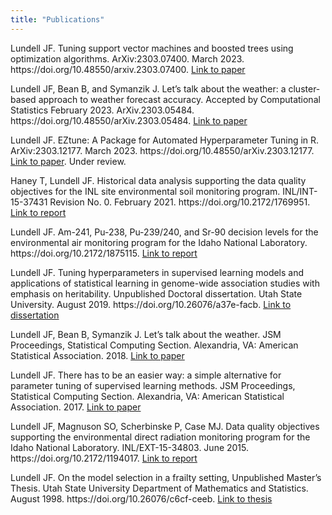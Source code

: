 ```yaml
---
title: "Publications"
---
```


Lundell JF. Tuning support vector machines and boosted trees using optimization algorithms. ArXiv:2303.07400. March 2023. https://doi.org/10.48550/arxiv.2303.07400. [Link to paper](papers/autotune_arxiv.pdf)

Lundell JF, Bean B, and Symanzik J. Let’s talk about the weather: a cluster-based approach to weather forecast accuracy. Accepted by Computational Statistics February 2023. ArXiv.2303.05484. https://doi.org/10.48550/arXiv.2303.05484. [Link to paper](papers/lets_talk_about_the_weather_arxiv.pdf)

Lundell JF. EZtune: A Package for Automated Hyperparameter Tuning in R. ArXiv:2303.12177. March 2023. https://doi.org/10.48550/arXiv.2303.12177. [Link to paper](papers/eztune_archive_paper.pdf). Under review.

Haney T, Lundell JF. Historical data analysis supporting the data quality objectives for the INL site environmental soil monitoring program. INL/INT-15-37431 Revision No. 0.  February 2021. https://doi.org/10.2172/1769951. [Link to report](https://doi.org/10.2172/1769951)

Lundell JF. Am-241, Pu-238, Pu-239/240, and Sr-90 decision levels for the environmental air monitoring program for the Idaho National Laboratory. https://doi.org/10.2172/1875115. [Link to report](https://doi.org/10.2172/1875115)

Lundell JF. Tuning hyperparameters in supervised learning models and applications of statistical learning in genome-wide association studies with emphasis on heritability. Unpublished Doctoral dissertation. Utah State University. August 2019. https://doi.org/10.26076/a37e-facb. [Link to dissertation](https://doi.org/10.26076/a37e-facb) 

Lundell JF, Bean B, Symanzik J. Let’s talk about the weather. JSM Proceedings, Statistical Computing Section. Alexandria, VA: American Statistical Association. 2018. [Link to paper](papers/data_expo.pdf) 

Lundell JF. There has to be an easier way: a simple alternative for parameter tuning of supervised learning methods. JSM Proceedings, Statistical Computing Section. Alexandria, VA: American Statistical Association. 2017. [Link to paper](papers/easier_way.pdf)

Lundell JF, Magnuson SO, Scherbinske P, Case MJ. Data quality objectives supporting the environmental direct radiation monitoring program for the Idaho National Laboratory. INL/EXT-15-34803. June 2015. https://doi.org/10.2172/1194017. [Link to report](https://doi.org/10.2172/1194017)

Lundell JF. On the model selection in a frailty setting, Unpublished Master’s Thesis. Utah State University Department of Mathematics and Statistics. August 1998. https://doi.org/10.26076/c6cf-ceeb. [Link to thesis](https://doi.org/10.26076/c6cf-ceeb)
